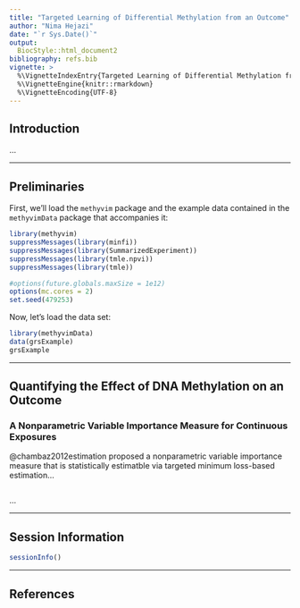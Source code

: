 ```yaml
---
title: "Targeted Learning of Differential Methylation from an Outcome"
author: "Nima Hejazi"
date: "`r Sys.Date()`"
output:
  BiocStyle::html_document2
bibliography: refs.bib
vignette: >
  %\VignetteIndexEntry{Targeted Learning of Differential Methylation from an Outcome}
  %\VignetteEngine{knitr::rmarkdown}
  %\VignetteEncoding{UTF-8}
---
```


## Introduction

...

---

## Preliminaries

First, we'll load the `methyvim` package and the example data contained in the
`methyvimData` package that accompanies it:

```r
library(methyvim)
suppressMessages(library(minfi))
suppressMessages(library(SummarizedExperiment))
suppressMessages(library(tmle.npvi))
suppressMessages(library(tmle))
```

```r
#options(future.globals.maxSize = 1e12)
options(mc.cores = 2)
set.seed(479253)
```

Now, let's load the data set:

```r
library(methyvimData)
data(grsExample)
grsExample
```

---

## Quantifying the Effect of DNA Methylation on an Outcome

### A Nonparametric Variable Importance Measure for Continuous Exposures

@chambaz2012estimation proposed a nonparametric variable importance measure that
is statistically estimatble via targeted minimum loss-based estimation...

```r
```

...

---

## Session Information

```r
sessionInfo()
```

---

## References

